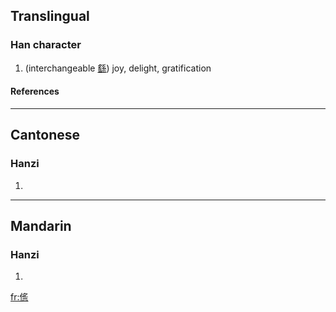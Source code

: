 ==Translingual==
===Han character===
{{Han char|rn=9|rad=人|as=11|sn=13|four=|canj=人月卜口 (OBYR)}}
# (interchangeable [[繇]]) joy, delight, gratification
====References====
{{Han ref|kx=0114.290|hdz=10213.050|uh=347E|ud=13438}}

----
==Cantonese==
===Hanzi===
{{yue-hanzi|jyut=|y=jiu4}}
# {{defn|Cantonese}}

----
==Mandarin==
===Hanzi===
{{cmn-hanzi|pin=[[xiáo]] (xiao2), [[yáo]] (yao2)|wg=hsiao<sup>2</sup>, yao<sup>2</sup>}}
# {{defn|Mandarin}}

[[fr:㑾]]